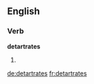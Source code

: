 
==English==

===Verb===
'''detartrates'''

# {{third-person singular of|[[detartrate]]}}

[[de:detartrates]]
[[fr:detartrates]]
